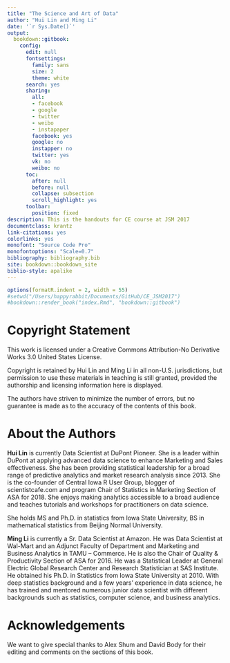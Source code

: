 ```yaml
--- 
title: "The Science and Art of Data"
author: "Hui Lin and Ming Li"
date: '`r Sys.Date()`'
output:
  bookdown::gitbook:
    config:
      edit: null
      fontsettings:
        family: sans
        size: 2
        theme: white
      search: yes
      sharing:
        all:
        - facebook
        - google
        - twitter
        - weibo
        - instapaper
        facebook: yes
        google: no
        instapper: no
        twitter: yes
        vk: no
        weibo: no
      toc:
        after: null
        before: null
        collapse: subsection
        scroll_highlight: yes
      toolbar:
        position: fixed
description: This is the handouts for CE course at JSM 2017
documentclass: krantz
link-citations: yes
colorlinks: yes
monofont: "Source Code Pro"
monofontoptions: "Scale=0.7"
bibliography: bibliography.bib
site: bookdown::bookdown_site
biblio-style: apalike
---
```


```r
options(formatR.indent = 2, width = 55)
#setwd("/Users/happyrabbit/Documents/GitHub/CE_JSM2017")
#bookdown::render_book("index.Rmd", "bookdown::gitbook")
```

# Copyright Statement {-}

This work is licensed under a Creative Commons Attribution-No Derivative Works 3.0 United States License.

Copyright is retained by Hui Lin and Ming Li in all non-U.S. jurisdictions, but permission to use these materials in teaching is still granted, provided the authorship and licensing information here is displayed.

The authors have striven to minimize the number of errors, but no guarantee is made as to the accuracy of the contents of this book.


# About the Authors {-}

**Hui Lin** is currently Data Scientist at DuPont Pioneer. She is a leader within DuPont at applying advanced data science to enhance Marketing and Sales effectiveness. She has been providing statistical leadership for a broad range of predictive analytics and market research analysis since 2013. She is the co-founder of Central Iowa R User Group, blogger of scientistcafe.com and program Chair of Statistics in Marketing Section of ASA for 2018. She enjoys making analytics accessible to a broad audience and teaches tutorials and workshops for practitioners on data science. 

She holds MS and Ph.D. in statistics from Iowa State University, BS in mathematical statistics from Beijing Normal University.

**Ming Li** is currently a Sr. Data Scientist at Amazon. He was Data Scientist at Wal-Mart and an Adjunct Faculty of Department and Marketing and Business Analytics in TAMU – Commerce. He is also the Chair of Quality & Productivity Section of ASA for 2016. He was a Statistical Leader at General Electric Global Research Center and Research Statistician at SAS Institute. He obtained his Ph.D. in Statistics from Iowa State University at 2010. With deep statistics background and a few years’ experience in data science, he has trained and mentored numerous junior data scientist with different backgrounds such as statistics, computer science, and business analytics. 

# Acknowledgements {-}

We want to give special thanks to Alex Shum and David Body for their editing and comments on the sections of this book. 


